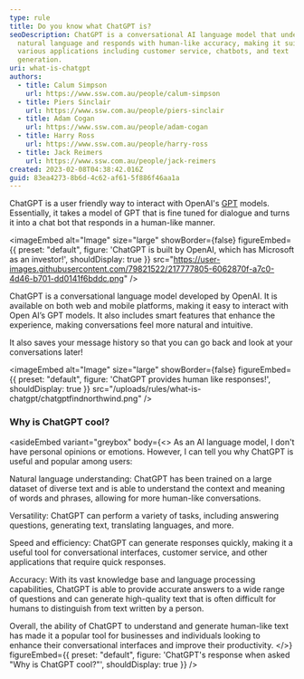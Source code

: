 ```yaml
---
type: rule
title: Do you know what ChatGPT is?
seoDescription: ChatGPT is a conversational AI language model that understands
  natural language and responds with human-like accuracy, making it suitable for
  various applications including customer service, chatbots, and text
  generation.
uri: what-is-chatgpt
authors:
  - title: Calum Simpson
    url: https://www.ssw.com.au/people/calum-simpson
  - title: Piers Sinclair
    url: https://www.ssw.com.au/people/piers-sinclair
  - title: Adam Cogan
    url: https://www.ssw.com.au/people/adam-cogan
  - title: Harry Ross
    url: https://www.ssw.com.au/people/harry-ross
  - title: Jack Reimers
    url: https://www.ssw.com.au/people/jack-reimers
created: 2023-02-08T04:38:42.016Z
guid: 83ea4273-8b6d-4c62-af61-5f886f46aa1a
---
```

ChatGPT is a user friendly way to interact with OpenAI's [GPT](/what-is-gpt) models. Essentially, it takes a model of GPT that is fine tuned for dialogue and turns it into a chat bot that responds in a human-like manner.

<imageEmbed
  alt="Image"
  size="large"
  showBorder={false}
  figureEmbed={{
    preset: "default",
    figure: 'ChatGPT is built by OpenAI, which has Microsoft as an investor!',
    shouldDisplay: true
  }}
  src="https://user-images.githubusercontent.com/79821522/217777805-6062870f-a7c0-4d46-b701-dd0141f6bddc.png"
/>

ChatGPT is a conversational language model developed by OpenAI. It is available on both web and mobile platforms, making it easy to interact with Open AI’s GPT models. It also includes smart features that enhance the experience, making conversations feel more natural and intuitive.

It also saves your message history so that you can go back and look at your conversations later!


<imageEmbed
  alt="Image"
  size="large"
  showBorder={false}
  figureEmbed={{
    preset: "default",
    figure: 'ChatGPT provides human like responses!',
    shouldDisplay: true
  }}
  src="/uploads/rules/what-is-chatgpt/chatgptfindnorthwind.png"
/>

### Why is ChatGPT cool?

<asideEmbed
  variant="greybox"
  body={<>
    As an AI language model, I don't have personal opinions or emotions. However, I can tell you why ChatGPT is useful and popular among users:

Natural language understanding: ChatGPT has been trained on a large dataset of diverse text and is able to understand the context and meaning of words and phrases, allowing for more human-like conversations.

Versatility: ChatGPT can perform a variety of tasks, including answering questions, generating text, translating languages, and more.

Speed and efficiency: ChatGPT can generate responses quickly, making it a useful tool for conversational interfaces, customer service, and other applications that require quick responses.

Accuracy: With its vast knowledge base and language processing capabilities, ChatGPT is able to provide accurate answers to a wide range of questions and can generate high-quality text that is often difficult for humans to distinguish from text written by a person.

Overall, the ability of ChatGPT to understand and generate human-like text has made it a popular tool for businesses and individuals looking to enhance their conversational interfaces and improve their productivity.
  </>}
  figureEmbed={{
    preset: "default",
    figure: 'ChatGPT\'s response when asked "Why is ChatGPT cool?"',
    shouldDisplay: true
  }}
/>